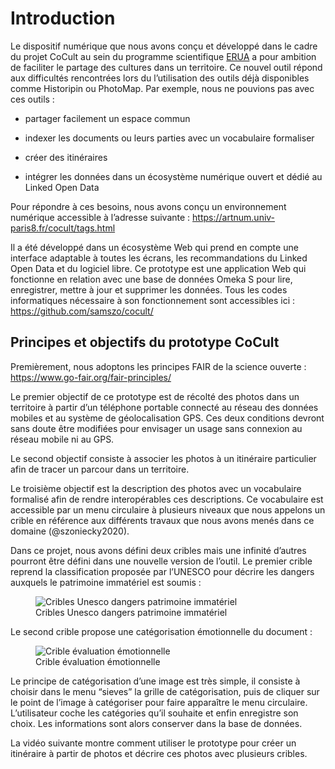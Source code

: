 # Introduction

Le dispositif numérique que nous avons conçu et développé dans le cadre du projet CoCult au sein du programme scientifique [ERUA](https://erua-eui.eu/2023/06/09/communities-of-cultural-commonalities-of-paris-and-mytilene/) a pour ambition de faciliter le partage des cultures dans un territoire. Ce nouvel outil répond aux difficultés rencontrées lors du l'utilisation des outils déjà disponibles comme Historipin ou PhotoMap. Par exemple, nous ne pouvions pas avec ces outils :

-   partager facilement un espace commun

-   indexer les documents ou leurs parties avec un vocabulaire formaliser

-   créer des itinéraires

-   intégrer les données dans un écosystème numérique ouvert et dédié au Linked Open Data

Pour répondre à ces besoins, nous avons conçu un environnement numérique accessible à l'adresse suivante : <https://artnum.univ-paris8.fr/cocult/tags.html>

Il a été développé dans un écosystème Web qui prend en compte une interface adaptable à toutes les écrans, les recommandations du Linked Open Data et du logiciel libre. Ce prototype est une application Web qui fonctionne en relation avec une base de données Omeka S pour lire, enregistrer, mettre à jour et supprimer les données. Tous les codes informatiques nécessaire à son fonctionnement sont accessibles ici : <https://github.com/samszo/cocult/>

## Principes et objectifs du prototype CoCult

Premièrement, nous adoptons les principes FAIR de la science ouverte : <https://www.go-fair.org/fair-principles/>

Le premier objectif de ce prototype est de récolté des photos dans un territoire à partir d'un téléphone portable connecté au réseau des données mobiles et au système de géolocalisation GPS. Ces deux conditions devront sans doute être modifiées pour envisager un usage sans connexion au réseau mobile ni au GPS.

Le second objectif consiste à associer les photos à un itinéraire particulier afin de tracer un parcour dans un territoire.

Le troisième objectif est la description des photos avec un vocabulaire formalisé afin de rendre interopérables ces descriptions. Ce vocabulaire est accessible par un menu circulaire à plusieurs niveaux que nous appelons un crible en référence aux différents travaux que nous avons menés dans ce domaine (@szoniecky2020).

Dans ce projet, nous avons défini deux cribles mais une infinité d'autres pourront être défini dans une nouvelle version de l'outil. Le premier crible reprend la classification proposée par l'UNESCO pour décrire les dangers auxquels le patrimoine immatériel est soumis :

![Cribles Unesco dangers patrimoine immatériel](images/localhost_cocult_tags.html.png){fig-align="center"}

Le second crible propose une catégorisation émotionnelle du document :

![Crible évaluation émotionnelle](images/localhost_cocult_tags.cribleEmo.png){fig-alt="Crible évaluation émotionnelle" fig-align="center"}

Le principe de catégorisation d'une image est très simple, il consiste à choisir dans le menu "sieves" la grille de catégorisation, puis de cliquer sur le point de l'image à catégoriser pour faire apparaître le menu circulaire. L'utilisateur coche les catégories qu'il souhaite et enfin enregistre son choix. Les informations sont alors conserver dans la base de données.

La vidéo suivante montre comment utiliser le prototype pour créer un itinéraire à partir de photos et décrire ces photos avec plusieurs cribles.